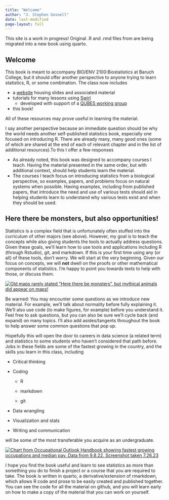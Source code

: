 ```yaml
---
title: "Welcome"
author: "J. Stephen Gosnell"
date: last-modified
page-layout: full
---
```


This site is a work in progress! Original .R and .rmd files from are being
migrated into a new book using quarto.

## Welcome

This book is meant to accompany BIO/ENV 2100:Biostatistics at Baruch College,
but it should offer another perspective to anyone trying to learn statistics, R,
or some combination. The class now includes

-   a [website](https://sites.google.com/view/biostats/home){target="_blank"}
    housing slides and associated material
-   tutorials for many lessons using
    [Swirl](https://swirlstats.com/){target="_blank"}
    -   developed with support of a [QUBES working
        group](https://qubeshub.org/community/groups/teaching_r_fmn){target="_blank"}
-   this book!

All of these resources may prove useful in learning the material.

I say another perspective because an immediate question should be why the world
needs another self-published statistics book, especially one focused on
introducing R. There are already many, many good ones (some of which are shared
at the end of each of relevant chapter and in the list of additional
resources).To this I offer a few responses

-   As already noted, this book was designed to accompany courses I teach.
    Having the material presented in the same order, but with additional
    context, should help students learn the material.
-   The courses I teach focus on introducing statistics from a biological
    perspective, so examples, papers, and problems focus on natural systems when
    possible. Having examples, including from published papers, that introduce
    the need and use of various tests should aid in helping students learn to
    understand why various tests exist and when they should be used.

## Here there be monsters, but also opportunities!

Statistics is a complex field that is unfortunately often stuffed into the
curriculum of other majors (see above). However, my goal is to teach the
concepts while also giving students the tools to actually address questions.
Given these goals, we'll learn how to use tools and applications including R
(through Rstudio), git, and markdown. If this is your first time using any (or
all) of these tools, don't worry. We will start at the very beginning. Given our
focus on concepts, we will **not** dwell on the proofs or other mathematical
components of statistics. I'm happy to point you towards texts to help with
those, or discuss them.

[![Old maps rarely stated "Here there be monsters", but mythical animals did
appear on maps!](images/Carta_Marina.jpeg){#fig-dragon_map
fig-alt="Map image of sea serpent attacking a ship."
fig-align="center"}](https://en.wikipedia.org/wiki/File:Carta_Marina.jpeg)

Be warned: You may encounter some questions as we introduce new material. For
example, we'll talk about normality before fully explaining it. We'll also use
code (to make figures, for example) before you understand it. Feel free to ask
questions, but you can also be sure we'll cycle back (and expand) on many
topics. I'll also add asides/tangents throughout the book to help answer some
common questions that pop up.

Hopefully this will open the door to careers in data science (a related term)
and statistics to some students who haven't considered that path before. Jobs in
these fields are some of the fastest growing in the country, and the skills you
learn in this class, including

-   Critical thinking

-   Coding

    -   R

    -   markdown

    -   git

-   Data wrangling

-   Visualization and stats

-   Writing and communication

will be some of the most transferable you acquire as an undergraduate.

[![Chart from Occupational Outlook Handbook showing fastest growing occupations
and median pay. Data from 9.8.22. Screenshot taken
7.26.23](images/bls.govoohfastest-growing.htm.9.8.22.png){#fig-OOH_table
fig-alt="Chart from Occupational Outlook Handbook showing fastest growing occupations and median pay. Data from 9.8.22. Screenshot taken 7.26.23"}](https://www.bls.gov/ooh/fastest-growing.htm#)

I hope you find the book useful and learn to see statistics as more than
something you do to finish a project or a course that you are required to take.
The book is written in quarto, a derivative/extension of rmarkdown, which allows
R code and prose to be easily created and published together. You can see the
code for all the material on github, and you will learn early on how to make a
copy of the material that you can work on yourself.
